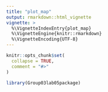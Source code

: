 ```yaml
---
title: "plot_map"
output: rmarkdown::html_vignette
vignette: >
  %\VignetteIndexEntry{plot_map}
  %\VignetteEngine{knitr::rmarkdown}
  %\VignetteEncoding{UTF-8}
---
```


```r
knitr::opts_chunk$set(
  collapse = TRUE,
  comment = "#>"
)
```

```r
library(Group03lab05package)
```
